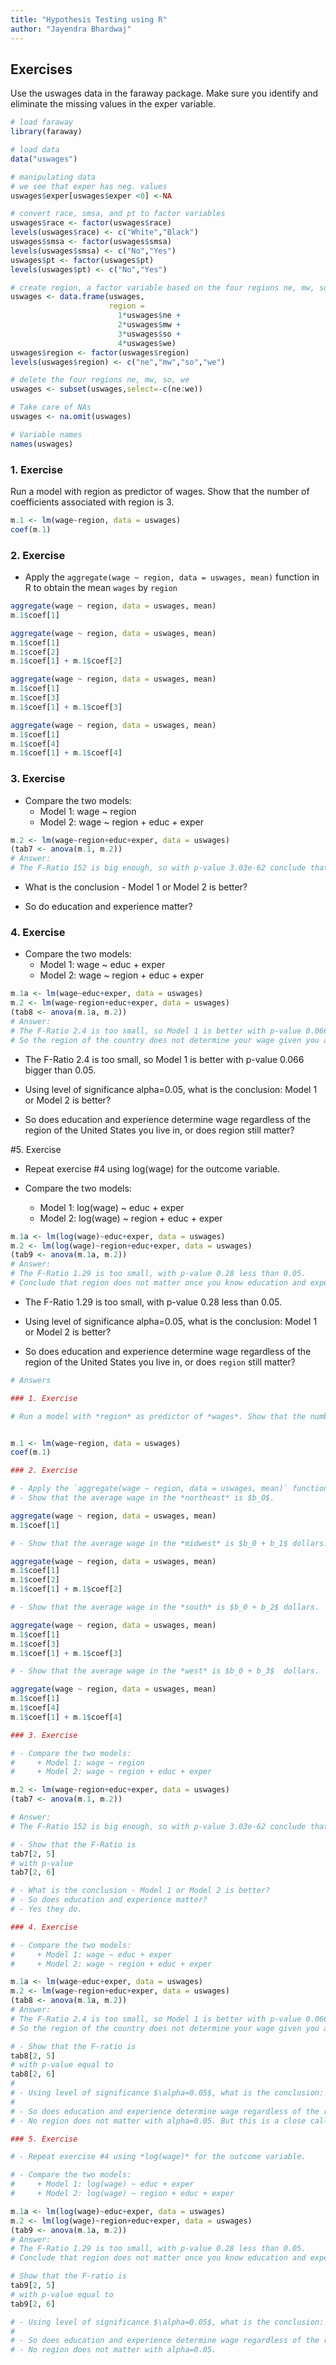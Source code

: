 ```yaml
---
title: "Hypothesis Testing using R"
author: "Jayendra Bhardwaj"
---
```

## Exercises

Use the uswages data in the faraway package. Make sure you identify and eliminate the missing values in the exper variable.

```r
# load faraway
library(faraway)

# load data
data("uswages")

# manipulating data
# we see that exper has neg. values
uswages$exper[uswages$exper <0] <-NA

# convert race, smsa, and pt to factor variables
uswages$race <- factor(uswages$race)
levels(uswages$race) <- c("White","Black")
uswages$smsa <- factor(uswages$smsa)
levels(uswages$smsa) <- c("No","Yes")
uswages$pt <- factor(uswages$pt)
levels(uswages$pt) <- c("No","Yes")

# create region, a factor variable based on the four regions ne, mw, so, we
uswages <- data.frame(uswages,
                      region =
                        1*uswages$ne +
                        2*uswages$mw +
                        3*uswages$so +
                        4*uswages$we)
uswages$region <- factor(uswages$region)
levels(uswages$region) <- c("ne","mw","so","we")

# delete the four regions ne, mw, so, we
uswages <- subset(uswages,select=-c(ne:we))

# Take care of NAs
uswages <- na.omit(uswages)

# Variable names
names(uswages)
```

### 1. Exercise

Run a model with region as predictor of wages. Show that the number of coefficients associated with region is 3.

```r
m.1 <- lm(wage~region, data = uswages)
coef(m.1)
```

### 2. Exercise

- Apply the `aggregate(wage ~ region, data = uswages, mean)` function in R to obtain the mean `wages` by `region`

```r
aggregate(wage ~ region, data = uswages, mean)
m.1$coef[1]
```


```r
aggregate(wage ~ region, data = uswages, mean)
m.1$coef[1]
m.1$coef[2]
m.1$coef[1] + m.1$coef[2]
```

```r
aggregate(wage ~ region, data = uswages, mean)
m.1$coef[1]
m.1$coef[3]
m.1$coef[1] + m.1$coef[3]
```


```r
aggregate(wage ~ region, data = uswages, mean)
m.1$coef[1]
m.1$coef[4]
m.1$coef[1] + m.1$coef[4]
```

### 3. Exercise

- Compare the two models:
    + Model 1: wage ~ region
    + Model 2: wage ~ region + educ + exper

```r
m.2 <- lm(wage~region+educ+exper, data = uswages)
(tab7 <- anova(m.1, m.2))
# Answer:
# The F-Ratio 152 is big enough, so with p-value 3.03e-62 conclude that Model 2 is better, and therefore education and experience do matter.
```

- What is the conclusion - Model 1 or Model 2 is better? 

- So do education and experience matter?

### 4. Exercise

- Compare the two models:
    + Model 1: wage ~ educ + exper
    + Model 2: wage ~ region + educ + exper 

```r
m.1a <- lm(wage~educ+exper, data = uswages)
m.2 <- lm(wage~region+educ+exper, data = uswages)
(tab8 <- anova(m.1a, m.2))
# Answer:
# The F-Ratio 2.4 is too small, so Model 1 is better with p-value 0.066 bigger than 0.05.
# So the region of the country does not determine your wage given you already know education and experoence.
```

- The F-Ratio 2.4 is too small, so Model 1 is better with p-value 0.066 bigger than 0.05.

- Using level of significance alpha=0.05, what is the conclusion: Model 1 or Model 2 is better? 

- So does education and experience determine wage regardless of the region of the United States you live in, or does region still matter?

#5. Exercise

- Repeat exercise #4 using log(wage) for the outcome variable.

- Compare the two models:
    + Model 1: log(wage) ~ educ + exper
    + Model 2: log(wage) ~ region + educ + exper 

```r
m.1a <- lm(log(wage)~educ+exper, data = uswages)
m.2 <- lm(log(wage)~region+educ+exper, data = uswages)
(tab9 <- anova(m.1a, m.2))
# Answer:
# The F-Ratio 1.29 is too small, with p-value 0.28 less than 0.05.
# Conclude that region does not matter once you know education and experience.
```

- The F-Ratio 1.29 is too small, with p-value 0.28 less than 0.05.

- Using level of significance alpha=0.05, what is the conclusion: Model 1 or Model 2 is better? 

- So does education and experience determine wage regardless of the region of the United States you live in, or does `region` still matter?


```r
# Answers

### 1. Exercise

# Run a model with *region* as predictor of *wages*. Show that the number of coefficients associated with *region* is 3.


m.1 <- lm(wage~region, data = uswages)
coef(m.1)

### 2. Exercise

# - Apply the `aggregate(wage ~ region, data = uswages, mean)` function in R to obtain the mean `wages` by `region`
# - Show that the average wage in the *northeast* is $b_0$.

aggregate(wage ~ region, data = uswages, mean)
m.1$coef[1]

# - Show that the average wage in the *midwest* is $b_0 + b_1$ dollars.

aggregate(wage ~ region, data = uswages, mean)
m.1$coef[1]
m.1$coef[2]
m.1$coef[1] + m.1$coef[2]

# - Show that the average wage in the *south* is $b_0 + b_2$ dollars.

aggregate(wage ~ region, data = uswages, mean)
m.1$coef[1]
m.1$coef[3]
m.1$coef[1] + m.1$coef[3]

# - Show that the average wage in the *west* is $b_0 + b_3$  dollars.

aggregate(wage ~ region, data = uswages, mean)
m.1$coef[1]
m.1$coef[4]
m.1$coef[1] + m.1$coef[4]

### 3. Exercise

# - Compare the two models:
#     + Model 1: wage ~ region
#     + Model 2: wage ~ region + educ + exper

m.2 <- lm(wage~region+educ+exper, data = uswages)
(tab7 <- anova(m.1, m.2))

# Answer:
# The F-Ratio 152 is big enough, so with p-value 3.03e-62 conclude that Model 2 is better, and therefore education and experience do matter.

# - Show that the F-Ratio is 
tab7[2, 5]
# with p-value
tab7[2, 6] 

# - What is the conclusion - Model 1 or Model 2 is better? 
# - So does education and experience matter?
# - Yes they do.

### 4. Exercise

# - Compare the two models:
#     + Model 1: wage ~ educ + exper
#     + Model 2: wage ~ region + educ + exper 

m.1a <- lm(wage~educ+exper, data = uswages)
m.2 <- lm(wage~region+educ+exper, data = uswages)
(tab8 <- anova(m.1a, m.2))
# Answer:
# The F-Ratio 2.4 is too small, so Model 1 is better with p-value 0.066 bigger than 0.05.
# So the region of the country does not determine your wage given you already know education and experoence.

# - Show that the F-ratio is 
tab8[2, 5] 
# with p-value equal to 
tab8[2, 6] 
# 
# - Using level of significance $\alpha=0.05$, what is the conclusion: Model 1 or Model 2 is better? 
# 
# - So does education and experience determine wage regardless of the region of the United States you live in, or does region still matter?
# - No region does not matter with alpha=0.05. But this is a close call, since the p-value is only a little bigger than 0.05.  

### 5. Exercise

# - Repeat exercise #4 using *log(wage)* for the outcome variable.

# - Compare the two models:
#     + Model 1: log(wage) ~ educ + exper
#     + Model 2: log(wage) ~ region + educ + exper 

m.1a <- lm(log(wage)~educ+exper, data = uswages)
m.2 <- lm(log(wage)~region+educ+exper, data = uswages)
(tab9 <- anova(m.1a, m.2))
# Answer:
# The F-Ratio 1.29 is too small, with p-value 0.28 less than 0.05.
# Conclude that region does not matter once you know education and experience.

# Show that the F-ratio is 
tab9[2, 5]
# with p-value equal to 
tab9[2, 6]  

# - Using level of significance $\alpha=0.05$, what is the conclusion: Model 1 or Model 2 is better? 
# 
# - So does education and experience determine wage regardless of the region of the United States you live in, or does `region` still matter?
# - No region does not matter with alpha=0.05.
```

